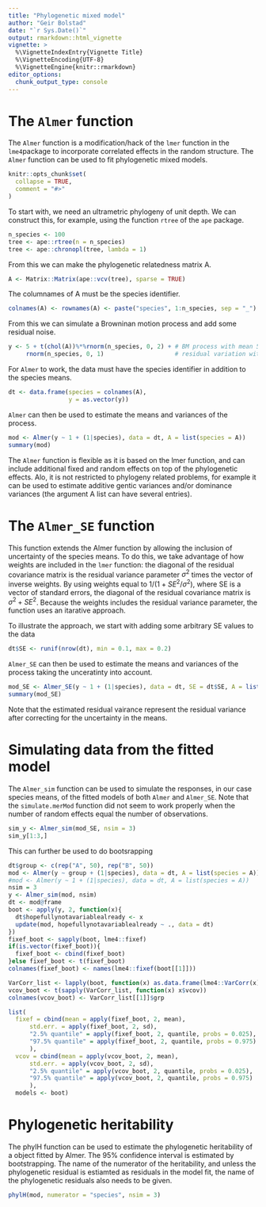 ```yaml
---
title: "Phylogenetic mixed model"
author: "Geir Bolstad"
date: "`r Sys.Date()`"
output: rmarkdown::html_vignette
vignette: >
  %\VignetteIndexEntry{Vignette Title}
  %\VignetteEncoding{UTF-8}
  %\VignetteEngine{knitr::rmarkdown}
editor_options: 
  chunk_output_type: console
---
```


# The `Almer` function

The `Almer` function is a modification/hack of the `lmer` function in the `lme4`package to incorporate correlated effects in the random structure. The `Almer` function can be used to fit phylogenetic mixed models.  
```r
knitr::opts_chunk$set(
  collapse = TRUE,
  comment = "#>"
)
```

To start with, we need an ultrametric phylogeny of unit depth. We can construct this, for example, using the function `rtree` of the `ape` package.
```r
n_species <- 100
tree <- ape::rtree(n = n_species)
tree <- ape::chronopl(tree, lambda = 1)
```

From this we can make the phylogenetic relatedness matrix A.
```r
A <- Matrix::Matrix(ape::vcv(tree), sparse = TRUE)
```

The columnames of A must be the species identifier.
```r
colnames(A) <- rownames(A) <- paste("species", 1:n_species, sep = "_")
```

From this we can simulate a Browninan motion process and add some residual noise.
```r
y <- 5 + t(chol(A))%*%rnorm(n_species, 0, 2) + # BM process with mean 5 and s.d. 2
     rnorm(n_species, 0, 1)                    # residual variation with s.d. 1
```

For `Almer` to work, the data must have the species identifier in addition to the species means.
```r
dt <- data.frame(species = colnames(A),
                 y = as.vector(y))
```

`Almer` can then be used to estimate the means and variances of the process.
```r
mod <- Almer(y ~ 1 + (1|species), data = dt, A = list(species = A))
summary(mod)
```

The `Almer` function is flexible as it is based on the lmer function, and can include additional fixed and random effects on top of the phylogenetic effects. Alo, it is not restricted to phylogeny related problems, for example it can be used to estimate additive gentic variances and/or dominance variances (the argument A list can have several entries).

# The `Almer_SE` function
This function extends the Almer function by allowing the inclusion of uncertainty of the species means. To do this, we take advantage of how weights are included in the `lmer` function: the diagonal of the residual covariance matrix is the residual variance parameter $\sigma^2$ times the vector of inverse weights. By using weights equal to $1/(1+SE^2/\sigma^2)$, where SE is a vector of standard errors, the diagonal of the residual covariance matrix is $\sigma^2 + SE^2$. Because the weights includes the residual variance parameter, the function uses an itarative approach.   
  
To illustrate the approach, we start with adding some arbitrary SE values to the data

```r
dt$SE <- runif(nrow(dt), min = 0.1, max = 0.2) 
```

`Almer_SE` can then be used to estimate the means and variances of the process taking the unceratinty into account.

```r
mod_SE <- Almer_SE(y ~ 1 + (1|species), data = dt, SE = dt$SE, A = list(species = A))
summary(mod_SE)
```

Note that the estimated residual vairance represent the residual variance after correcting for the uncertainty in the means.


# Simulating data from the fitted model
The `Almer_sim` function can be used to simulate the responses, in our case species means, of the fitted models of both `Almer` and `Almer_SE`. Note that the `simulate.merMod` function did not seem to work properly when the number of random effects equal the number of observations.
```r
sim_y <- Almer_sim(mod_SE, nsim = 3)
sim_y[1:3,]
```

This can further be used to do bootsrapping
```r
dt$group <- c(rep("A", 50), rep("B", 50))
mod <- Almer(y ~ group + (1|species), data = dt, A = list(species = A))
#mod <- Almer(y ~ 1 + (1|species), data = dt, A = list(species = A))
nsim = 3
y <- Almer_sim(mod, nsim)
dt <- mod@frame
boot <- apply(y, 2, function(x){
  dt$hopefullynotavariablealready <- x
  update(mod, hopefullynotavariablealready ~ ., data = dt)
})
fixef_boot <- sapply(boot, lme4::fixef)
if(is.vector(fixef_boot)){
  fixef_boot <- cbind(fixef_boot)
}else fixef_boot <- t(fixef_boot)
colnames(fixef_boot) <- names(lme4::fixef(boot[[1]]))

VarCorr_list <- lapply(boot, function(x) as.data.frame(lme4::VarCorr(x))) 
vcov_boot <- t(sapply(VarCorr_list, function(x) x$vcov))
colnames(vcov_boot) <- VarCorr_list[[1]]$grp

list(
  fixef = cbind(mean = apply(fixef_boot, 2, mean), 
      std.err. = apply(fixef_boot, 2, sd), 
      "2.5% quantile" = apply(fixef_boot, 2, quantile, probs = 0.025),
      "97.5% quantile" = apply(fixef_boot, 2, quantile, probs = 0.975)
      ),
  vcov = cbind(mean = apply(vcov_boot, 2, mean), 
      std.err. = apply(vcov_boot, 2, sd), 
      "2.5% quantile" = apply(vcov_boot, 2, quantile, probs = 0.025),
      "97.5% quantile" = apply(vcov_boot, 2, quantile, probs = 0.975)
      ),
  models <- boot)


```




# Phylogenetic heritability
The phylH function can be used to estimate the phylogenetic heritability of a object fitted by Almer. The 95% confidence interval is estimated by bootstrapping. The name of the numerator of the heritability, and unless the phylogenetic residual is estiamted as residuals in the model fit, the name of the phylogenetic residuals also needs to be given.  

```r
phylH(mod, numerator = "species", nsim = 3)
```


